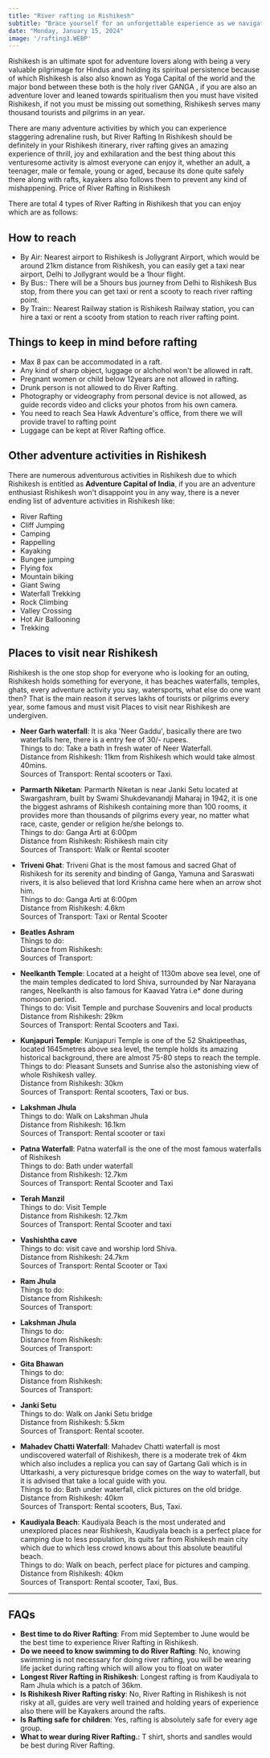 ```yaml
---
title: "River rafting in Rishikesh"
subtitle: "Brace yourself for an unforgettable experience as we navigate the pristine waters of the Ganges, carving through breathtaking landscapes and exhilarating rapids. Whether you're a seasoned adventurer or a first-time rafter, Rishikesh offers an unparalleled opportunity to challenge yourself amidst nature's awe-inspiring beauty."
date: "Monday, January 15, 2024"
image: '/rafting3.WEBP'
---
```



Rishikesh is  an ultimate spot for adventure lovers along with being a very valuable pilgrimage for Hindus and holding its spiritual persistence because of which Rishikesh is also also known as Yoga Capital of the world and the major bond between these both is the holy river GANGA , if you are also an adventure lover and leaned towards spiritualism  then you must have visited Rishikesh, if not you must be missing out something, Rishikesh serves many thousand tourists and pilgrims in an year.

There are many adventure activities by which you can experience staggering adrenaline rush, but River Rafting In Rishikesh should be definitely in your Rishikesh itinerary, river rafting gives an amazing experience of thrill, joy and exhilaration and the best thing about this venturesome activity is almost everyone can enjoy it, whether an adult, a teenager, male or female, young or aged, because its done quite safely there along with rafts, kayakers also follows them to prevent any kind of mishappening.
Price of River Rafting in Rishikesh

There are total 4 types of River Rafting in Rishikesh that you can enjoy which are as follows:

## How to reach
* By Air: Nearest airport to Rishikesh is Jollygrant Airport, which would be around 21km distance from Rishikesh, you can easily get a taxi near airport, Delhi to Jollygrant  would be a 1hour flight.
* By Bus:: There will be a 5hours bus journey from Delhi to Rishikesh Bus stop, from there you can get taxi or rent a scooty to reach river rafting point.
* By Train:: Nearest Railway station is Rishikesh Railway station, you can hire a taxi or rent a scooty from station to reach river rafting point.

## Things to keep in mind before rafting
* Max 8 pax can be accommodated in a raft.
* Any kind of sharp object, luggage or alchohol won't be allowed in raft.
* Pregnant women or child below 12years are not allowed in rafting.
* Drunk person is not allowed to do River Rafting.
* Photography or videography from personal device is not allowed, as guide records video and clicks your photos from his own camera.
* You need to reach Sea Hawk Adventure's office, from there we will provide travel to rafting point
* Luggage can be kept at River Rafting office.

## Other adventure activities in Rishikesh
There are numerous adventurous activities in Rishikesh due to which Rishikesh is entitled as **Adventure Capital of India**, if you are an adventure enthusiast Rishikesh won't disappoint you in any way, there is a never ending list of adventure activities in Rishikesh like:
* River Rafting
* Cliff Jumping
* Camping
* Rappelling
* Kayaking
* Bungee jumping
* Flying fox
* Mountain biking 
* Giant Swing
* Waterfall Trekking
* Rock Climbing
*  Valley Crossing
* Hot Air Ballooning
* Trekking


## Places to visit near Rishikesh
Rishikesh is the one stop shop for everyone who is looking for an outing, Rishikesh holds something for everyone, it has beaches waterfalls, temples, ghats, every adventure activity you say, watersports, what else do one want then? That is the main reason it serves lakhs of tourists or pilgrims every year, some famous and must visit Places to visit near Rishikesh are undergiven.
* **Neer Garh waterfall**: It is aka 'Neer Gaddu', basically there are two waterfalls here, there is a entry fee of 30/- rupees. <br/>
Things to do: Take a bath in fresh water of Neer Waterfall. <br/>
Distance from Rishikesh: 11km from Rishikesh which would take almost 40mins. <br/>
Sources of Transport: Rental scooters or Taxi.

* **Parmarth Niketan**: Parmarth Niketan is near Janki Setu located at Swargashram, built by Swami Shukdevanandji Maharaj in 1942, it is one the biggest ashrams of Rishikesh containing more than 100 rooms, it provides more than thousands of pilgrims every year, no matter what race, caste, gender or religion he/she belongs to. <br/>
Things to do: Ganga Arti at 6:00pm <br/>
Distance from Rishikesh: Rishikesh main city <br/>
Sources of Transport: Walk or Rental scooter

* **Triveni Ghat**: Triveni Ghat is the most famous and sacred Ghat of Rishikesh for its serenity and binding of Ganga, Yamuna and Saraswati rivers, it is also believed that lord Krishna came here when an arrow shot him. <br/>
Things to do: Ganga Arti at 6:00pm <br/>
Distance from Rishikesh: 4.6km <br/>
Sources of Transport: Taxi or Rental Scooter

* **Beatles Ashram** <br/>
Things to do: <br/>
Distance from Rishikesh:<br/> 
Sources of Transport:

* **Neelkanth Temple**: Located at a height of 1130m above sea level, one of the main temples dedicated to lord Shiva, surrounded by Nar Narayana ranges, Neelkanth is also famous for Kaavad Yatra i.e* done during monsoon period. <br/>
Things to do:  Visit Temple and purchase Souvenirs and local products <br/>
Distance from Rishikesh: 29km <br/>
Sources of Transport: Rental Scooters and Taxi.

* **Kunjapuri Temple**: Kunjapuri Temple is one of the 52 Shaktipeethas, located 1645metres above sea level, the temple holds its amazing historical background, there are almost 75-80 steps to reach the temple. <br/>
Things to do: Pleasant Sunsets and Sunrise also the astonishing view of whole Rishikesh valley. <br/>
Distance from Rishikesh: 30km <br/>
Sources of Transport: Rental scooters, Taxi or bus.

* **Lakshman Jhula** <br/> 
Things to do: Walk on Lakshman Jhula <br/> 
Distance from Rishikesh: 16.1km <br/>
Sources of Transport: Rental scooter or taxi

* **Patna Waterfall**: Patna waterfall is the one of the most famous waterfalls of Rishikesh <br/> 
Things to do: Bath under waterfall <br/>
Distance from Rishikesh: 12.7km <br/>
Sources of Transport: Rental Scooter and Taxi

* **Terah Manzil** <br/>
Things to do: Visit Temple <br/> 
Distance from Rishikesh: 12.7km <br/>
Sources of Transport: Rental Scooter and taxi

* **Vashishtha cave** <br/>
Things to do: visit cave and worship lord Shiva. <br/>
Distance from Rishikesh: 24.7km <br/>
Sources of Transport: Rental Scooter or Taxi

* **Ram Jhula** <br/>
Things to do:  <br/>
Distance from Rishikesh: <br/>
Sources of Transport:

* **Lakshman Jhula** <br/>
Things to do:<br/>
Distance from Rishikesh: <br/>
Sources of Transport:

* **Gita Bhawan**<br/>
Things to do:<br/>
Distance from Rishikesh: <br/>
Sources of Transport:

* **Janki Setu**<br/>
Things to do: Walk on Janki Setu bridge<br/>
Distance from Rishikesh: 5.5km<br/>
Sources of Transport: Rental scooter.

* **Mahadev Chatti Waterfall**: Mahadev Chatti waterfall is most undiscovered waterfall of Rishikesh, there is a moderate trek of 4km which also includes a replica you can say of Gartang Gali which is in Uttarkashi, a very picturesque bridge comes on the way to waterfall, but it is advised that take a local guide with you.<br/>
Things to do: Bath under waterfall, click pictures on the old bridge.<br/>
Distance from Rishikesh: 40km<br/>
Sources of Transport: Rental scooters, Bus, Taxi.

* **Kaudiyala Beach**: Kaudiyala Beach is the most underated and unexplored places near Rishikesh, Kaudiyala beach is a perfect place for camping due to less population, its quits far from Rishikesh main city which due to which less crowd knows about this absolute beautiful beach.<br/>
Things to do: Walk on beach, perfect place for pictures and camping.<br/>
Distance from Rishikesh: 40km  <br/>
Sources of Transport: Rental scooter, Taxi, Bus.

<hr/>

## FAQs
* **Best time to do River Rafting**: From mid September to June would be the best time to experience River Rafting in Rishikesh.
* **Do we neeed to know swimming to do River Rafting**: No, knowing swimming is not necessary for doing river rafting, you will be wearing life jacket during rafting which will allow you to float on water
* **Longest River Rafting in Rishikesh**: Longest rafting is from Kaudiyala to Ram Jhula which is a patch of 36km.
* **Is Rishikesh River Rafting risky**: No, River Rafting in Rishikesh is not risky at all, guides are very well trained and holding years of experience also there will be Kayakers around the rafts.
* **Is Rafting safe for children**: Yes, rafting is absolutely safe for every age group.
* **What to wear during River Rafting.**: T shirt, shorts and sandles would be best during River Rafting.


